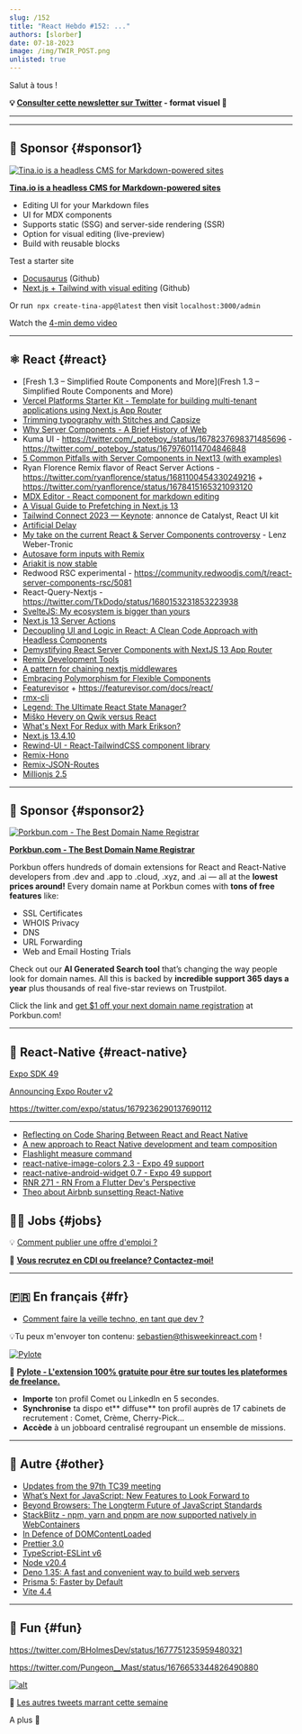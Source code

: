 ```yaml
---
slug: /152
title: "React Hebdo #152: ..."
authors: [slorber]
date: 07-18-2023
image: /img/TWIR_POST.png
unlisted: true
---
```


Salut à tous !

<Todo />

<!-- truncate -->

**💡 [Consulter cette newsletter sur Twitter](https://slo.im/thread) - format visuel 🎨**

---


<Support />

---

## 💸 Sponsor {#sponsor1}

[![Tina.io is a headless CMS for Markdown-powered sites](/emails/issues/140/tinacms.jpg)](https://tina.io/?utm_source=newsletter&utm_term=this-week-in-react)

**[Tina.io is a headless CMS for Markdown-powered sites](https://tina.io/?utm_source=newsletter&utm_term=this-week-in-react)**

- Editing UI for your Markdown files
- UI for MDX components
- Supports static (SSG) and server-side rendering (SSR)
- Option for visual editing (live-preview)
- Build with reusable blocks

Test a starter site

- [Docusaurus](https://github.com/tinacms/tinasaurus) (Github)
- [Next.js + Tailwind with visual editing](https://github.com/tinacms/tina-cloud-starter) (Github)

Or run  `npx create-tina-app@latest` then visit `localhost:3000/admin`

Watch the [4-min demo video](https://www.youtube.com/watch?v=zRkeKSZjlyw)

---

## ⚛️ React {#react}

- [Fresh 1.3 – Simplified Route Components and More](Fresh 1.3 – Simplified Route Components and More)
- [Vercel Platforms Starter Kit - Template for building multi-tenant applications using Next.js App Router](https://vercel.com/blog/platforms-starter-kit)
- [Trimming typography with Stitches and Capsize](https://www.skovy.dev/blog/using-capsize-with-stitches)
- [Why Server Components - A Brief History of Web](https://www.perssondennis.com/articles/why-server-components-a-brief-history-of-web)
- Kuma UI - https://twitter.com/_poteboy_/status/1678237698371485696 - https://twitter.com/_poteboy_/status/1679760114704846848
- [5 Common Pitfalls with Server Components in Next13 (with examples)](https://www.propelauth.com/post/5-common-pitfalls-with-server-components-in-next13-with-examples)
- Ryan Florence Remix flavor of React Server Actions - https://twitter.com/ryanflorence/status/1681100454330249216 + https://twitter.com/ryanflorence/status/1678415165321093120
- [MDX Editor - React component for markdown editing](https://mdxeditor.dev/)
- [A Visual Guide to Prefetching in Next.js 13](https://www.builder.io/blog/prefetching-nextjs-visual-guide)
- [Tailwind Connect 2023 — Keynote](https://www.youtube.com/watch?v=CLkxRnRQtDE): annonce de Catalyst, React UI kit
- [Artificial Delay](https://buildui.com/recipes/artificial-delay)
- [My take on the current React & Server Components controversy](https://phryneas.de/react-server-components-controversy) - Lenz Weber-Tronic
- [Autosave form inputs with Remix](https://www.jacobparis.com/content/remix-form-autosave)
- [Ariakit is now stable](https://newsletter.ariakit.org/p/stable)
- Redwood RSC experimental - https://community.redwoodjs.com/t/react-server-components-rsc/5081
- React-Query-Nextjs - https://twitter.com/TkDodo/status/1680153231853223938
- [SvelteJS: My ecosystem is bigger than yours](https://hackmd.io/@roguegpu/r1RKQMdt3)
- [Next.js 13 Server Actions](https://www.thisdot.co/blog/next-js-13-server-actions/)
- [Decoupling UI and Logic in React: A Clean Code Approach with Headless Components](https://itnext.io/decoupling-ui-and-logic-in-react-a-clean-code-approach-with-headless-components-82e46b5820c)
- [Demystifying React Server Components with NextJS 13 App Router](https://demystifying-rsc.vercel.app/)
- [Remix Development Tools](https://twitter.com/AlemTuzlak59192/status/1680538200702369794)
- [A pattern for chaining nextjs middlewares](https://raphael.badia.cc/posts/a-pattern-for-chaining-middlewares)
- [Embracing Polymorphism for Flexible Components](https://brightinventions.pl/blog/embracing-polymorphism-for-flexible-components/)
- [Featurevisor](https://github.com/fahad19/featurevisor) + https://featurevisor.com/docs/react/
- [rmx-cli](https://github.com/kiliman/rmx-cli)
- [Legend: The Ultimate React State Manager?](https://www.youtube.com/watch?v=E4TH77SMOG8)
- [Miško Hevery on Qwik versus React](https://www.youtube.com/watch?v=GHsO0t1_P0M)
- [What's Next For Redux with Mark Erikson?](https://www.youtube.com/watch?v=n5FK8_EXcbs)
- [Next.js 13.4.10](https://github.com/vercel/next.js/releases/tag/v13.4.10)
- [Rewind-UI - React-TailwindCSS component library](https://rewind-ui.dev/)
- [Remix-Hono](https://github.com/sergiodxa/remix-hono)
- [Remix-JSON-Routes](https://github.com/brophdawg11/remix-json-routes)
- [Millionjs 2.5](https://twitter.com/aidenybai/status/1679698685603774464)

<Todo />

<SubscribeFormEmbed placement="middle" />

---

## 💸 Sponsor {#sponsor2}

[![Porkbun.com - The Best Domain Name Registrar](/emails/issues/150/porkbun.png)](https://porkbun.com/?coupon=TWIREACT&utm_source=TWIREACT&utm_medium=Newsletter&utm_campaign=twirjune2023)

**[Porkbun.com - The Best Domain Name Registrar](https://porkbun.com/?coupon=TWIREACT&utm_source=TWIREACT&utm_medium=Newsletter&utm_campaign=twirjune2023)**

Porkbun offers hundreds of domain extensions for React and React-Native developers from .dev and .app to .cloud, .xyz, and .ai — all at the **lowest prices around!** Every domain name at Porkbun comes with **tons of free features** like:

- SSL Certificates
- WHOIS Privacy
- DNS
- URL Forwarding
- Web and Email Hosting Trials

Check out our **AI Generated Search tool** that’s changing the way people look for domain names. All this is backed by **incredible support 365 days a year** plus thousands of real five-star reviews on Trustpilot.

Click the link and [get $1 off your next domain name registration](https://porkbun.com/?coupon=TWIREACT&utm_source=TWIREACT&utm_medium=Newsletter&utm_campaign=twirjune2023) at Porkbun.com!

---

## 📱 React-Native {#react-native}

[Expo SDK 49](https://blog.expo.dev/expo-sdk-49-c6d398cdf740)

[Announcing Expo Router v2](https://blog.expo.dev/introducing-expo-router-v2-3850fd5c3ca1)

https://twitter.com/expo/status/1679236290137690112

---

- [Reflecting on Code Sharing Between React and React Native](https://matthewwolfe.github.io/blog/code-sharing-react-and-react-native)
- [A new approach to React Native development and team composition](https://itnext.io/a-new-approach-to-react-native-development-and-team-composition-d6e3e3eb5184)
- [Flashlight measure command](https://twitter.com/almouro/status/1676202443346944000)
- [react-native-image-colors 2.3 - Expo 49 support](https://github.com/osamaqarem/react-native-image-colors)
- [react-native-android-widget 0.7 - Expo 49 support](https://github.com/sAleksovski/react-native-android-widget)
- [RNR 271 - RN From a Flutter Dev's Perspective](https://reactnativeradio.com/episodes/rnr-271-rn-from-a-flutter-devs-perspective)
- [Theo about Airbnb sunsetting React-Native](https://www.youtube.com/watch?v=ZM8lJIJb2Q4)

## 🧑‍💻 Jobs {#jobs}

<Todo />

💡 [Comment publier une offre d'emploi ?](https://thisweekinreact.com/fr/sponsor)

🏢 **[Vous recrutez en CDI ou freelance? Contactez-moi!](https://qq4ph6n1rk0.typeform.com/to/qjSZ38dQ#email={{subscriber.email_address}})**

---

## 🇫🇷 En français {#fr}

- [Comment faire la veille techno, en tant que dev ?](https://www.youtube.com/watch?v=zED1-b3UJE8)

💡Tu peux m'envoyer ton contenu: [sebastien@thisweekinreact.com](mailto:sebastien@thisweekinreact.com?subject=Contenu%20en%20fran%C3%A7ais) !

[![Pylote](/emails/issues/149/pylote.jpg)](https://pylote.io/?utm_source=newsletter&utm_medium=insert&utm_campaign=sebastienl)

💸 **[Pylote - L'extension 100% gratuite pour être sur toutes les plateformes de freelance.](https://pylote.io/?utm_source=newsletter&utm_medium=insert&utm_campaign=sebastienl)**

- **Importe** ton profil Comet ou LinkedIn en 5 secondes.
- **Synchronise** ta dispo et** diffuse** ton profil auprès de 17 cabinets de recrutement : Comet, Crème, Cherry-Pick...
- **Accède** à un jobboard centralisé regroupant un ensemble de missions.

---

## 🔀 Autre {#other}

- [Updates from the 97th TC39 meeting](https://dev.to/hemanth/updates-from-the-97th-tc39-meeting-1cnj)
- [What’s Next for JavaScript: New Features to Look Forward to](https://thenewstack.io/whats-next-for-javascript-new-features-to-look-forward-to/)
- [Beyond Browsers: The Longterm Future of JavaScript Standards](https://thenewstack.io/beyond-browsers-the-longterm-future-of-javascript-standards/)
- [StackBlitz - npm, yarn and pnpm are now supported natively in WebContainers](https://blog.stackblitz.com/posts/announcing-native-package-manager-support/)
- [In Defence of DOMContentLoaded](https://csswizardry.com/2023/07/in-defence-of-domcontentloaded/)
- [Prettier 3.0](https://prettier.io/blog/2023/07/05/3.0.0.html)
- [TypeScript-ESLint v6](https://typescript-eslint.io/blog/announcing-typescript-eslint-v6/)
- [Node v20.4](https://nodejs.org/en/blog/release/v20.4.0)
- [Deno 1.35: A fast and convenient way to build web servers](https://deno.com/blog/v1.35)
- [Prisma 5: Faster by Default](https://www.prisma.io/blog/prisma-5-f66prwkjx72s)
- [Vite 4.4](https://twitter.com/vite_js/status/1676886213771264002)

---

## 🤭 Fun {#fun}

https://twitter.com/BHolmesDev/status/1677751235959480321

https://twitter.com/Pungeon__Mast/status/1676653344826490880

[![alt](/emails/issues/122/meme.jpg)](https://twitter.com/TODOTODOTODOTODOTODOTODOTODOTODOTODOTODO)

🤣 [Les autres tweets marrant cette semaine](https://twitter.com/TODOTODOTODOTODOTODOTODOTODOTODOTODOTODO)

A plus 👋
